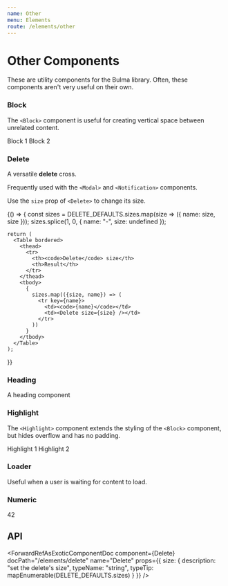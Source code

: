 ```yaml
---
name: Other
menu: Elements
route: /elements/other
---
```




# Other Components

These are utility components for the Bulma library.
Often, these components aren't very useful on their own.

### Block

The `<Block>` component is useful for creating vertical space between unrelated content.

<Playground>
  <Block>Block 1</Block>
  <Block>Block 2</Block>
</Playground>

### Delete

A versatile **delete** cross.

Frequently used with the `<Modal>` and `<Notification>` components.

<Playground>
  <Delete />
</Playground>

Use the `size` prop of `<Delete>` to change its size.

<Playground>
  {() => {
    const sizes = DELETE_DEFAULTS.sizes.map(size => ({ name: size, size }));
    sizes.splice(1, 0, { name: "-", size: undefined });

    return (
      <Table bordered>
        <thead>
          <tr>
            <th><code>Delete</code> size</th>
            <th>Result</th>
          </tr>
        </thead>
        <tbody>
          {
            sizes.map(({size, name}) => (
              <tr key={name}>
                <td><code>{name}</code></td>
                <td><Delete size={size} /></td>
              </tr>
            ))
          }
        </tbody>
      </Table>
    );

}}

</Playground>

### Heading

<Playground>
  <Heading>A heading component</Heading>
</Playground>

### Highlight

The `<Highlight>` component extends the styling of the `<Block>` component, but hides overflow and has no padding.

<Playground>
  <Highlight>Highlight 1</Highlight>
  <Highlight>Highlight 2</Highlight>
</Playground>

### Loader

Useful when a user is waiting for content to load.

<Playground>
  <Loader />
</Playground>

### Numeric

<Playground>
  <Numeric>42</Numeric>
</Playground>

## API

<ForwardRefAsExoticComponentDoc component={Block} name="Block" />

<ForwardRefAsExoticComponentDoc
  component={Delete}
  docPath="/elements/delete"
  name="Delete"
  props={{
    size: {
      description: "set the delete's size",
      typeName: "string",
      typeTip: mapEnumerable(DELETE_DEFAULTS.sizes)
    }
  }}
/>

<ForwardRefAsExoticComponentDoc component={Heading} name="Heading" />

<ForwardRefAsExoticComponentDoc component={Highlight} name="Highlight" />

<ForwardRefAsExoticComponentDoc component={Loader} name="Loader" />

<ForwardRefAsExoticComponentDoc component={Numeric} name="Numeric" />
